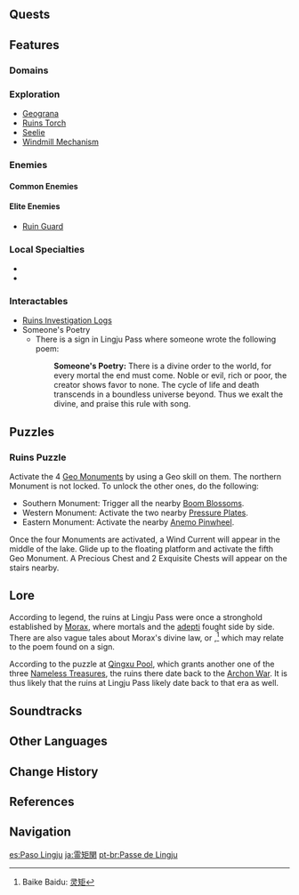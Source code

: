 {{Location Infobox
|image        = Lingju Pass.png
|type         = Subarea
|region       = Liyue
|area         = Lisha
}}
{{Location Intro|{{Lang|'''Lingju Pass'''|zh=灵矩关|zh_rm=Língjǔ-guān}}|description=<p>The area is mostly made of ruins with many puzzles to solve.</p>}}

==Quests==
{{Quests by Category List|heo=1}}

==Features==
===Domains===
{{Domains by Category Gallery}}

===Exploration===
* [[Geograna]]
* [[Ruins Torch]]
* [[Seelie]]
* [[Windmill Mechanism]]

===Enemies===
====Common Enemies====
{{Enemy List|Hilichurl;Hilichurl Berserker;Electro Hilichurl Shooter;Fatui Pyroslinger Bracer;Fatui Hydrogunner Legionnaire;Fatui Electrohammer Vanguard}}

====Elite Enemies====
{{Enemy List|Blazing Axe Mitachurl;Cryo Abyss Mage;Hydro Abyss Mage;Pyro Abyss Mage}}
*[[Ruin Guard]]

===Local Specialties===
*{{Item|Cor Lapis}}
*{{Item|Violetgrass}}

===Interactables===
*[[Ruins Investigation Logs]]
*Someone's Poetry
**There is a sign in Lingju Pass where someone wrote the following poem:
{{Dialogue start}}
::'''Someone's Poetry:''' There is a divine order to the world, for every mortal the end must come. Noble or evil, rich or poor, the creator shows favor to none. The cycle of life and death transcends in a boundless universe beyond. Thus we exalt the divine, and praise this rule with song.
{{Dialogue end}}

==Puzzles==
===Ruins Puzzle===
Activate the 4 [[Geo Monument]]s by using a Geo skill on them. The northern Monument is not locked. To unlock the other ones, do the following:
* Southern Monument: Trigger all the nearby [[Boom Blossom]]s.
* Western Monument: Activate the two nearby [[Pressure Plate]]s.
* Eastern Monument: Activate the nearby [[Anemo Pinwheel]].

Once the four Monuments are activated, a Wind Current will appear in the middle of the lake. Glide up to the floating platform and activate the fifth Geo Monument. A Precious Chest and 2 Exquisite Chests will appear on the stairs nearby.

==Lore==
According to legend, the ruins at Lingju Pass were once a stronghold established by [[Morax]], where mortals and the [[adepti]] fought side by side. There are also vague tales about Morax's divine law, or {{Lang|"lingju"|zh=灵矩}},<ref name="Baike">Baike Baidu: [https://baike.baidu.com/item/%E7%81%B5%E7%9F%A9/10148243 灵矩]</ref> which may relate to the poem found on a sign.

According to the puzzle at [[Qingxu Pool]], which grants another one of the three [[Nameless Treasure]]s, the ruins there date back to the [[Archon War]]. It is thus likely that the ruins at Lingju Pass likely date back to that era as well.

==Soundtracks==
{{Soundtracks by Category Table|Lingju Pass Soundtracks|header=Lingju Pass}}

==Other Languages==
{{Other Languages
|en      = Lingju Pass
|zhs     = 灵矩关
|zhs_rm  = Língjǔ-guān
|zht     = 靈矩關
|zht_rm  = Língjǔ-guān
|zh_tl   = Divine Law {{w|Mountain pass|Pass}}<ref name="Baike" />
|ja      = {{Rubi|霊|れい|矩|く|関|かん}}
|ja_rm   = Reiku-kan<ref>[[Map]], Label: Lingju Pass (Japanese)</ref>
|ja_tl   = Divine Law Pass{{Sino|ja}}
|ko      = {{tt|성법|聖法}} {{tt|관문|關門}}
|ko_rm   = Seongbeop Gwanmun
|ko_tl   = Holy Law Gate
|es      = Paso Lingju
|es_tl   = Lingju Pass
|fr      = Passe de Lingju
|fr_tl   = Lingju Pass
|ru      = Перевал Линцзю
|ru_tl   = Lingju Pass
|th      = Lingju Pass
|vi      = {{tt|Thần Luật Quan|神律關}}
|vi_tl   = Divine Law Pass{{Sino|vi}}
|de      = Lingju-Pass
|de_tl   = Lingju Pass
|id      = Lingju Pass
|pt      = Passe de Lingju
|pt_tl   = Lingju Pass
|tr      = Lingju Geçidi
|tr_tl   = 
|it      = Passo di Linju
|it_tl   = Lingju Pass
}}

==Change History==
{{Change History|1.0}}

==References==
{{Reflist}}

==Navigation==
{{Area Navbox|Liyue}}

[[es:Paso Lingju]]
[[ja:霊矩関]]
[[pt-br:Passe de Lingju]]